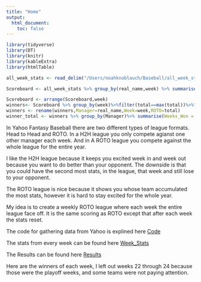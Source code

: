 ```yaml
---
title: "Home"
output:
  html_document:
    toc: false
---
```

```r
library(tidyverse)
library(DT)
library(knitr)
library(kableExtra)
library(htmlTable)

all_week_stats <- read_delim("/Users/noahknoblauch/Baseball/all_week_stats.txt",delim="\t")

Scoreboard <- all_week_stats %>% group_by(real_name,week) %>% summarise(total=sum(roto_points))

Scoreboard <- arrange(Scoreboard,week)
winners<- Scoreboard %>% group_by(week)%>%filter(total==max(total))%>%filter(week!=22,week!=23,week!=24)
winners <- rename(winners,Manager=real_name,Week=week,ROTO=total)
winner_total <- winners %>% group_by(Manager)%>% summarise(Weeks_Won = n())%>% arrange(desc(Weeks_Won))


```



In Yahoo Fantasy Baseball there are two different types of league formats.  Head to Head and ROTO.  In a H2H league you only compete agianst one other manager each week. And in A ROTO league you compete against the whole league for the entire year.

I like the H2H league because it keeps you excited week in and week out because you want to do better than your opponent.  The downside is that you could have the second most stats, in the league, that week and still lose to your opponent.  

The ROTO league is nice because it shows you whose team accumulated the most stats, however it is hard to stay excited for the whole year.


My idea is to create a weekly ROTO league where each week the entire league face off.  It is the same scoring as ROTO except that after each week the stats reset.  


The code for gathering data from Yahoo is explined here [Code](Code.html)


The stats from every week can be found here [Week_Stats](Week_One.html)

The Results can be found here [Results](results.html)


Here are the winners of each week, I left out weeks 22 through 24 because those were the playoff weeks, and some teams were not paying attention.



